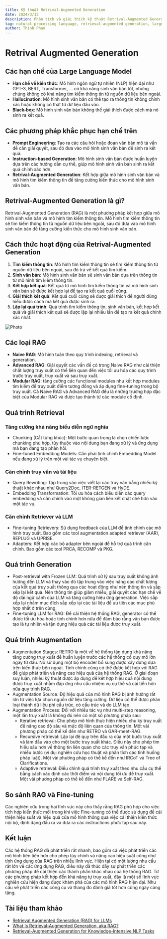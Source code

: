 ```yaml
---
title: Kỹ thuật Retrival-Augmented Generation
date: 2024/3/15
description: Phân tích và giải thích kỹ thuật Retrival-Augmented Generation để tăng cường kiến thức cho khả năng sinh văn bản của mô hình ngôn ngữ tự nhiên.
tag: natural processing language, retrieval-augmented generation, large language model
author: Thinh Pham
---
```



# Retrival Augmented Generation

## Các hạn chế của Large Language Model

-   **Hạn chế về kiến thức**: Mô hình ngôn ngữ tự nhiên (NLP) hiện đại như GPT-3, BERT, Transformer, ... có khả năng sinh văn bản tốt, nhưng chúng không có khả năng tìm kiếm thông tin từ nguồn dữ liệu bên ngoài.
-   **Hallucination**: Mô hình sinh văn bản có thể tạo ra thông tin không chính xác hoặc không có thật từ dữ liệu đầu vào.
-   **Black-box**: Mô hình sinh văn bản không thể giải thích được cách mà nó sinh ra kết quả.

## Các phương pháp khắc phục hạn chế trên

-   **Prompt Engineering**: Tạo ra các câu hỏi hoặc đoạn văn bản mô tả vấn đề cần giải quyết, sau đó đưa vào mô hình sinh văn bản để sinh ra kết quả.
-   **Instruction-based Generation**: Mô hình sinh văn bản được huấn luyện dựa trên các hướng dẫn cụ thể, giúp mô hình sinh văn bản sinh ra kết quả chính xác hơn.
-   **Retrival-Augmented Generation**: Kết hợp giữa mô hình sinh văn bản và mô hình tìm kiếm thông tin để tăng cường kiến thức cho mô hình sinh văn bản.

## Retrival-Augmented Generation là gì?

Retrival-Augmented Generation (RAG) là một phương pháp kết hợp giữa mô hình sinh văn bản và mô hình tìm kiếm thông tin. Mô hình tìm kiếm thông tin sẽ tìm kiếm thông tin từ nguồn dữ liệu bên ngoài, sau đó đưa vào mô hình sinh văn bản để tăng cường kiến thức cho mô hình sinh văn bản.

## Cách thức hoạt động của Retrival-Augmented Generation

1. **Tìm kiếm thông tin**: Mô hình tìm kiếm thông tin sẽ tìm kiếm thông tin từ nguồn dữ liệu bên ngoài, sau đó trả về kết quả tìm kiếm.
2. **Sinh văn bản**: Mô hình sinh văn bản sẽ sinh văn bản dựa trên thông tin từ mô hình tìm kiếm thông tin.
3. **Kết hợp kết quả**: Kết quả từ mô hình tìm kiếm thông tin và mô hình sinh văn bản sẽ được kết hợp lại để tạo ra kết quả cuối cùng.
4. **Giải thích kết quả**: Kết quả cuối cùng sẽ được giải thích để người dùng hiểu được cách mà kết quả được sinh ra.
5. **Lặp lại quá trình**: Quá trình tìm kiếm thông tin, sinh văn bản, kết hợp kết quả và giải thích kết quả sẽ được lặp lại nhiều lần để tạo ra kết quả chính xác nhất.

<Image
    src="https://blogs.nvidia.com/wp-content/uploads/2023/11/NVIDIA-RAG-diagram-scaled.jpg"
    alt="Photo"
    width={1125}
    height={750}
    priority
    className="rag"
/>

## Các loại RAG

-   **Naive RAG**: Mô hình tuân theo quy trình indexing, retrieval và generation.
-   **Advanced RAG**: Giải quyết các vấn đề có trong Naive RAG như cải thiện chất lượng truy xuất có thể liên quan đến việc tối ưu hóa các quy trình trước truy xuất, truy xuất và sau truy xuất.
-   **Modular RAG**: tăng cường các functional modules như kết hợp modules tìm kiếm để truy xuất điểm tương đồng và áp dụng fine-tuning trong bộ truy xuất. Cả Naive RAG và Advanced RAG đều là những trường hợp đặc biệt của Modular RAG và được tạo thành từ các module cố định.

## Quá trình Retrieval

### Tăng cường khả năng biểu diễn ngữ nghĩa

-   Chunking (Cắt từng khúc): Một bước quan trọng là chọn chiến lược chunking phù hợp, tùy thuộc vào nội dung bạn đang xử lý và ứng dụng mà bạn đang tạo phản hồi.
-   Fine-tuned Embedding Models: Cần phải tinh chỉnh Embedding Model nếu đang xử lý trên một vài tác vụ chuyên biệt.

### Căn chỉnh truy vấn và tài liệu

-   Query Rewriting: Tập trung vào việc viết lại các truy vấn bằng nhiều kỹ thuật khác nhau như Query2Doc, ITER-RETGEN và HyDE.
-   Embedding Transformation: Tối ưu hóa cách biểu diễn các query embedding và căn chỉnh vào một không gian liên kết chặt chẽ hơn vào một tác vụ.

### Căn chỉnh Retriever và LLM

-   Fine-tuning Retrievers: Sử dụng feedback của LLM để tinh chỉnh các mô hình truy xuất. Bao gồm các tool augmentation adapted retriever (AAR), REPLUG và UPRISE.
-   Adapters: Kết hợp các bộ adapter bên ngoài để hỗ trợ quá trình căn chỉnh. Bao gồm các tool PRCA, RECOMP và PKG.

## Quá trình Generation

-   Post-retrieval with Frozen LLM: Quá trình xử lý sau truy xuất không ảnh hưởng đến LLM và thay vào đó tập trung vào việc nâng cao chất lượng của kết quả truy xuất thông qua các hoạt động như nén thông tin và sắp xếp lại kết quả. Nén thông tin giúp giảm nhiễu, giải quyết các hạn chế về độ dài ngữ cảnh của LLM và tăng cường hiệu ứng generation. Việc sắp xếp lại nhằm mục đích sắp xếp lại các tài liệu để ưu tiên các mục phù hợp nhất ở trên cùng.
-   Fine-tuning LLM for RAG: Để cải thiện hệ thống RAG, generator có thể được tối ưu hóa hoặc tinh chỉnh hơn nữa để đảm bảo rằng văn bản được tạo là tự nhiên và tận dụng hiệu quả các tài liệu được truy xuất.

## Quá trình Augmentation

-   Augmentation Stages: RETRO là một về hệ thống tận dụng khả năng tăng cường truy xuất để huấn luyện trước các hệ thống có quy mô lớn ngay từ đầu. Nó sử dụng một bộ encoder bổ sung được xây dựng dựa trên kiến ​​thức bên ngoài. Tinh chỉnh cũng có thể được kết hợp với RAG để giúp phát triển và nâng cao hiệu quả của hệ thống RAG. Ở giai đoạn suy luận, nhiều kỹ thuật được áp dụng để kết hợp hiệu quả nội dung được truy xuất nhằm đáp ứng nhu cầu nhiệm vụ cụ thể và cải tiến hơn nữa quy trình RAG.
-   Augmentation Source: Độ hiệu quả của mô hình RAG bị ảnh hưởng rất lớn từ việc lựa chọn nguồn dữ liệu tăng cường. Dữ liệu có thể được phân loại thành dữ liệu phi cấu trúc, có cấu trúc và do LLM tạo.
-   Augmentation Process: Đối với nhiều tác vụ như multi-step reasoning, một lần truy xuất là không đủ nên có một số phương pháp sau:
    -   Iterative retrieval: Cho phép mô hình thực hiện nhiều chu kỳ truy xuất để nâng cao độ sâu và mức độ liên quan của thông tin. Một vài phương pháp có thể kể đến như RETRO và GAR-meet-RAG.
    -   Recursive retrieval: Lặp lại đệ quy trên đầu ra của một bước truy xuất và làm đầu vào cho một bước truy xuất khác. Điều này cho phép tìm hiểu sâu hơn về thông tin liên quan cho các truy vấn phức tạp và nhiều bước (ví dụ: nghiên cứu học thuật và phân tích các tình huống pháp luật). Một vài phương pháp có thể kể đến như IRCoT và Tree of Clarifications.
    -   Adaptive retrieval: Điều chỉnh quá trình truy xuất theo nhu cầu cụ thể bằng cách xác định các thời điểm và nội dung tối ưu để truy xuất. Một vài phương pháp có thể kể đến như FLARE và Self-RAG.

## So sánh RAG và Fine-tuning

Các nghiên cứu trong hai lĩnh vực này cho thấy rằng RAG phù hợp cho việc tích hợp kiến ​​thức mới trong khi việc Fine-tuning có thể được sử dụng để cải thiện hiệu suất và hiệu quả của mô hình thông qua việc cải thiện kiến ​​thức nội bộ, định dạng đầu ra và đưa ra các instructions phức tạp sau này.

## Kết luận

Các hệ thống RAG đã phát triển rất nhanh, bao gồm cả việc phát triển các mô hình tiên tiến hơn cho phép tùy chỉnh và nâng cao hiệu suất cũng như tính ứng dụng của RAG trên nhiều lĩnh vực. Hiện tại có một lượng nhu cầu rất lớn về các ứng dụng RAG, điều này đã thúc đẩy sự phát triển các phương pháp để cải thiện các thành phần khác nhau của hệ thống RAG. Từ các phương pháp kết hợp đến khả năng tự truy xuất, đây là một số lĩnh vực nghiên cứu hiện đang được khám phá của các mô hình RAG hiện đại. Nhu cầu về phát triển các công cụ và thang đo đánh giá tốt hơn cũng ngày càng tăng.

## Tài liệu tham khảo

-   [Retrieval Augmented Generation (RAG) for LLMs](https://www.promptingguide.ai/research/rag)
-   [What Is Retrieval-Augmented Generation, aka RAG?](https://blogs.nvidia.com/blog/what-is-retrieval-augmented-generation/)
-   [Retrieval-Augmented Generation for Knowledge-Intensive NLP Tasks](https://arxiv.org/pdf/2005.11401.pdf)
